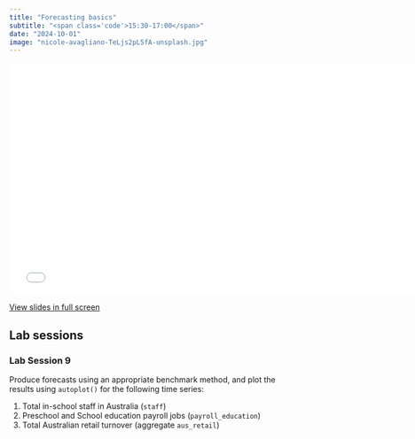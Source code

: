 ```yaml
---
title: "Forecasting basics"
subtitle: "<span class='code'>15:30-17:00</span>"
date: "2024-10-01"
image: "nicole-avagliano-TeLjs2pL5fA-unsplash.jpg"
---
```


<!-- Materials will be distributed sooner to the event. -->

```{=html}
<embed src="../../materials/06_forecasting.pdf" type="application/pdf" width="750px" height="420px">
```

[View slides in full screen](../../materials/06_forecasting.pdf)

## Lab sessions

### Lab Session 9

Produce forecasts using an appropriate benchmark method, and plot the results using `autoplot()` for the following time series:
 
1. Total in-school staff in Australia (`staff`)
2. Preschool and School education payroll jobs (`payroll_education`)
3. Total Australian retail turnover (aggregate `aus_retail`)